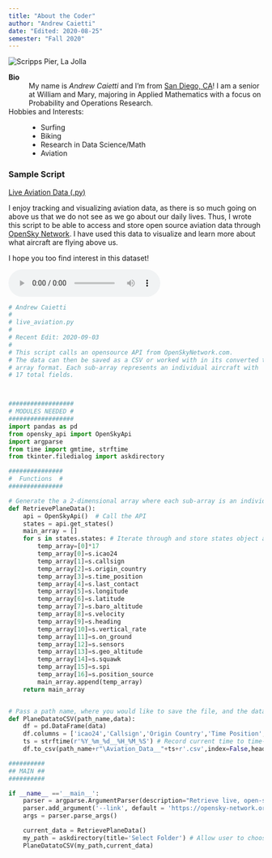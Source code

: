 ```yaml
---
title: "About the Coder"
author: "Andrew Caietti"
date: "Edited: 2020-08-25"
semester: "Fall 2020"
---
```


![](https://scripps.ucsd.edu/sites/scripps.ucsd.edu/files/resources-and-facilities/field_page_top_image/2013/siocommA_ScrippsCampus_Aerials_20080718_004.jpg 'Scripps Pier, La Jolla')

**Bio**
:   My name is *Andrew Caietti* and I'm from [San Diego, CA](https://en.wikipedia.org/wiki/San_Diego)! I am a senior at William and Mary, majoring in Applied Mathematics with a focus on Probability and Operations Research.

Hobbies and Interests:
:   - Surfing
    - Biking
    - Research in Data Science/Math
    - Aviation


### Sample Script
[Live Aviation Data (.py)](scripts/live_aviation.py)

I enjoy tracking and visualizing aviation data, as there is so much going on above us that we do not see as we go about our daily lives. Thus, I wrote this script to be able to access and store open source aviation data through [OpenSky Network](https://opensky-network.org/). I have used this data to visualize and learn more about what aircraft are flying above us.

I hope you too find interest in this dataset!

<audio controls>
<source src="audio/live_aviation.mp3">
</audio>

```python
# Andrew Caietti
#
# live_aviation.py
#
# Recent Edit: 2020-09-03
#
# This script calls an opensource API from OpenSkyNetwork.com.
# The data can then be saved as a CSV or worked with in its converted two-dimensional
# array format. Each sub-array represents an individual aircraft with
# 17 total fields.



##################
# MODULES NEEDED #
##################
import pandas as pd
from opensky_api import OpenSkyApi
import argparse
from time import gmtime, strftime
from tkinter.filedialog import askdirectory

###############
#  Functions  #
###############

# Generate the a 2-dimensional array where each sub-array is an individual aircraft
def RetrievePlaneData():
    api = OpenSkyApi()  # Call the API
    states = api.get_states()
    main_array = []
    for s in states.states: # Iterate through and store states object attributes (StateVector)
        temp_array=[0]*17
        temp_array[0]=s.icao24
        temp_array[1]=s.callsign
        temp_array[2]=s.origin_country
        temp_array[3]=s.time_position
        temp_array[4]=s.last_contact
        temp_array[5]=s.longitude
        temp_array[6]=s.latitude
        temp_array[7]=s.baro_altitude
        temp_array[8]=s.velocity
        temp_array[9]=s.heading
        temp_array[10]=s.vertical_rate
        temp_array[11]=s.on_ground
        temp_array[12]=s.sensors
        temp_array[13]=s.geo_altitude
        temp_array[14]=s.squawk
        temp_array[15]=s.spi   
        temp_array[16]=s.position_source       
        main_array.append(temp_array)
    return main_array   


# Pass a path name, where you would like to save the file, and the data you called from RetrievePlaneData, to generate a CSV file on your desktop.
def PlaneDatatoCSV(path_name,data):
    df = pd.DataFrame(data)
    df.columns = ['icao24','Callsign','Origin Country','Time Position','Last Contact','Longitude','Latitude','Baro Altitude','Velocity','Heading','Vertical Rate','On Ground','Sensors','Geo Altitude','Squawk','Spi','Position Source']
    ts = strftime(r'%Y_%m_%d__%H_%M_%S') # Record current time to time-stamp the file
    df.to_csv(path_name+r"\Aviation_Data__"+ts+r'.csv',index=False,header=True)

##########
## MAIN ##
##########

if __name__ =='__main__':
    parser = argparse.ArgumentParser(description="Retrieve live, open-source aviation data about what planes are flying where in the world.")
    parser.add_argument('--link', default = 'https://opensky-network.org/', help='Link to the API (datasource).')
    args = parser.parse_args()

    current_data = RetrievePlaneData()
    my_path = askdirectory(title='Select Folder') # Allow user to choose what folder to save data in
    PlaneDatatoCSV(my_path,current_data)

```
